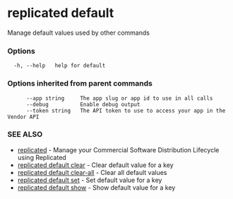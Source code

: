 # replicated default

Manage default values used by other commands

### Options

```
  -h, --help   help for default
```

### Options inherited from parent commands

```
      --app string     The app slug or app id to use in all calls
      --debug          Enable debug output
      --token string   The API token to use to access your app in the Vendor API
```

### SEE ALSO

* [replicated](replicated)	 - Manage your Commercial Software Distribution Lifecycle using Replicated
* [replicated default clear](replicated-cli-default-clear)	 - Clear default value for a key
* [replicated default clear-all](replicated-cli-default-clear-all)	 - Clear all default values
* [replicated default set](replicated-cli-default-set)	 - Set default value for a key
* [replicated default show](replicated-cli-default-show)	 - Show default value for a key

